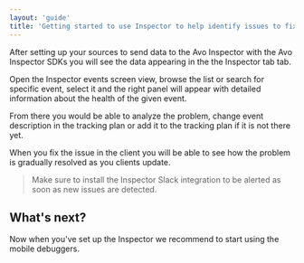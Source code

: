 ```yaml
---
layout: 'guide'
title: 'Getting started to use Inspector to help identify issues to fix in your legacy events'
---
```



After setting up your sources to send data to the Avo Inspector with the <Link passHref href="/implementation/avo-inspector-sdk-reference"><a>Avo Inspector SDKs</a></Link> you will see the data appearing in the <Link passHref href="/workspace/inspector"><a>the Inspector tab</a></Link> tab.

Open the <Link passHref href="/workspace/inspector#default-view-and-switching-between-views">Inspector events screen view</Link>, browse the list or search for specific event, select it and the right panel will appear with detailed information about the health of the given event.

From there you would be able to analyze the problem, change event description in the tracking plan or add it to the tracking plan if it is not there yet.

When you fix the issue in the client you will be able to see how the problem is gradually resolved as you clients update.

> Make sure to install the <Link passHref href="/workspace/inspector#slack-integration">Inspector Slack integration</Link> to be alerted as soon as new issues are detected.

## What's next?

Now when you've set up the Inspector we recommend to start using <Link passHref href="/explore-tracking-plan/start-using-visual-debuggers#accessing-mobile-debuggers"><a>the mobile debuggers</a></Link>. 

